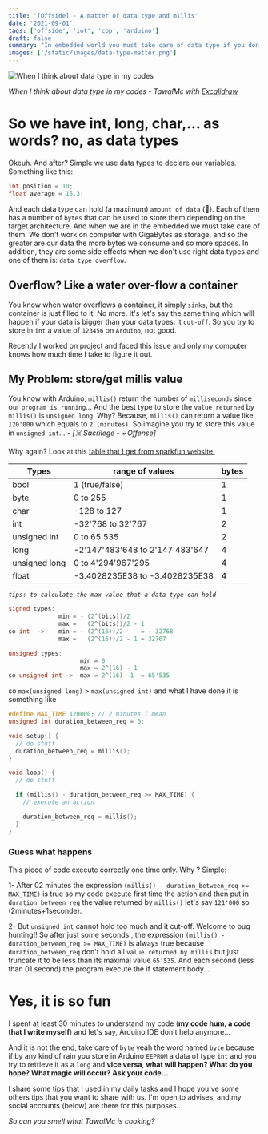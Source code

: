 ```yaml
---
title: '[Offside] - A matter of data type and millis'
date: '2021-09-01'
tags: ['offside', 'iot', 'cpp', 'arduino']
draft: false
summary: "In embedded world you must take care of data type if you don't want to shoot on your leg."
images: ['/static/images/data-type-matter.png']
---
```


![When I think about data type in my codes](/static/images/data-type-matter.png)

_When I think about data type in my codes - TawalMc with [Excalidraw](https://excalidraw.com/)_

# So we have int, long, char,... as words? no, as data types

Okeuh. And after? Simple we use data types to declare our variables. Something like this:

```c
int position = 10;
float average = 15.3;
```

And each data type can hold (a maximum) `amount of data` (🤪). Each of them has a number of `bytes` that
can be used to store them depending on the target architecture. And when we are in the embedded we must
take care of them. We don't work on computer with GigaBytes as storage, and so the greater are our data
the more bytes we consume and so more spaces. In addition, they are some side effects when we don't use right
data types and one of them is: `data type overflow`.

## Overflow? Like a water over-flow a container

You know when water overflows a container, it simply `sinks`, but the container is just filled to it. No more.
It's let's say the same thing which will happen if your data is bigger than your data types: it `cut-off`.
So you try to store in `int` a value of `123456` on `Arduino`, not good.

Recently I worked on project and faced this issue and only my computer knows how much time I take to figure it out.

## My Problem: store/get millis value

You know with Arduino, `millis()` return the number of `milliseconds` since our `program is running`...
And the best type to store the `value returned` by `millis()` is `unsigned long`. Why?
Because, `millis()` can return a value like `120'000` which equals to `2 (minutes)`. So imagine you try to store
this value in `unsigned int`... - _[☠️ Sacrilege - 💀 Offense]_

Why again? Look at this [table that I get from sparkfun website.](https://learn.sparkfun.com/tutorials/data-types-in-arduino/defining-data-types)

| Types         | range of values                 | bytes |
| ------------- | ------------------------------- | ----- |
| bool          | 1 (true/false)                  | 1     |
| byte          | 0 to 255                        | 1     |
| char          | -128 to 127                     | 1     |
| int           | -32'768 to 32'767               | 2     |
| unsigned int  | 0 to 65'535                     | 2     |
| long          | -2'147'483'648 to 2'147'483'647 | 4     |
| unsigned long | 0 to 4'294'967'295              | 4     |
| float         | -3.4028235E38 to -3.4028235E38  | 4     |

_`tips: to calculate the max value that a data type can hold`_

```c
signed types:
              min = - (2^(bits))/2
              max =   (2^(bits))/2 - 1
so int  ->    min = - (2^(16))/2     = - 32768
              max =   (2^(16))/2 - 1 = 32767

unsigned types:
                    min = 0
                    max = 2^(16) - 1
so unsigned int ->  max = 2^(16) -1  = 65'535
```

so `max(unsigned long)` > `max(unsigned int)` and what I have done it is something like

```c
#define MAX_TIME 120000; // 2 minutes I mean
unsigned int duration_between_req = 0;

void setup() {
  // do stuff
  duration_between_req = millis();
}

void loop() {
  // do stuff

  if (millis() - duration_between_req >= MAX_TIME) {
    // execute an action

    duration_between_req = millis();
  }
}
```

### Guess what happens

This piece of code execute correctly one time only. Why ? Simple:

1- After 02 minutes the expression `(millis() - duration_between_req >= MAX_TIME)` is true so
my code execute first time the action and then put in `duration_between_req` the value returned by `millis()`
let's say `121'000` so (2minutes+1seconde).

2- But `unsigned int` cannot hold too much and it cut-off. Welcome to bug hunting!! So after just some seconds
, the expression `(millis() - duration_between_req >= MAX_TIME)` is always true because `duration_between_req`
don't hold all `value returned by millis` but just truncate it to be less than its maximal value `65'535`. And
each second (less than 01 second) the program execute the if statement body...

# Yes, it is so fun

I spent at least 30 minutes to understand my code (**my code hum, a code that I write myself**) and let's say, Arduino IDE don't help anymore...

And it is not the end, take care of `byte` yeah the word named `byte` because if by any kind of rain you
store in Arduino `EEPROM` a data of type `int` and you try to retrieve it as a `long` and **vice versa**,
**what will happen? What do you hope? What magic will occur? Ask your code...**

I share some tips that I used in my daily tasks and I hope you've some others tips that you want to share
with us. I'm open to advises, and my social accounts (below) are there for this purposes...

_So can you smell what TawalMc is cooking?_
